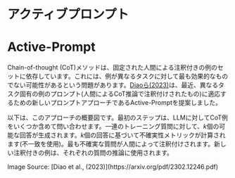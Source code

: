 # アクティブプロンプト


# Active-Prompt

Chain-of-thought (CoT)メソッドは、固定された人間による注釈付きの例のセットに依存しています。これには、例が異なるタスクに対して最も効果的なものでない可能性があるという問題があります。[Diaoら(2023)](https://arxiv.org/pdf/2302.12246.pdf)は、最近、異なるタスク固有の例のプロンプト(人間によるCoT推論で注釈付けされたもの)に適応するための新しいプロンプトアプローチであるActive-Promptを提案しました。

以下は、このアプローチの概要図です。最初のステップは、LLMに対してCoT例をいくつか含めて問い合わせます。一連のトレーニング質問に対して、*k*個の可能な回答が生成されます。*k*個の回答に基づいて不確実性メトリックが計算されます(不一致を使用)。最も不確実な質問が人間によって注釈付けされます。新しい注釈付きの例は、それぞれの質問の推論に使用されます。

<Screenshot src={ACTIVE} alt="ACTIVE" />
Image Source: [Diao et al., (2023)](https://arxiv.org/pdf/2302.12246.pdf)